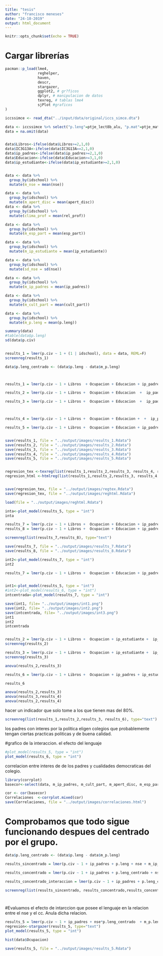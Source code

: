 ```yaml
---
title: "tesis"
author: "francisco meneses"
date: "24-10-2019"
output: html_document
---
```


```r
knitr::opts_chunk$set(echo = TRUE)
```

# Cargar librerías
```r
pacman::p_load(lme4,
               reghelper,
               haven,
               descr,
               stargazer,
               ggplot2, # gr?ficos
               dplyr, # manipulacion de datos
               texreg, # tablas lme4
               sjPlot #graficos
)
```



```r
iccssimce <- read_dta("../input/data/original/iccs_simce.dta")
```


```r
data <- iccssimce %>% select("p.leng"=ptje_lect8b_alu, "p.mat"=ptje_mate8b_alu, "p.nat"=ptje_nat8b_alu, "p.civ"=PV1CIV, "nse"=S_NISB, "ip_estudiante"=S_SINT, "ip_padres"=S_HINT,idschool,apert_disc=S_OPDISC, "cult_part"=S_VALPARTS, esp_part=C_ENGAGE , "Libros"=S_HOMLIT, "Ocupacion" = S_HISEI, "Educacion"=S_HISCED, IC3G13A, rel_prof=S_STUTREL, S_ABUSE) %>% as.data.frame()
data = na.omit(data)


data$Libros<-ifelse(data$Libros>=2,1,0)
data$IC3G13A<-ifelse(data$IC3G13A==2,1,0)
data$ip_padres<-ifelse(data$ip_padres>=2,1,0)
data$Educacion<-ifelse(data$Educacion>=3,1,0)
data$ip_estudiante<-ifelse(data$ip_estudiante>=2,1,0)


data <- data %>%
  group_by(idschool) %>%
  mutate(m_nse = mean(nse))

data <- data %>%
  group_by(idschool) %>%
  mutate(m_apert_disc = mean(apert_disc))
data <- data %>%
  group_by(idschool) %>%
  mutate(clima_prof = mean(rel_prof))

data <- data %>%
  group_by(idschool) %>%
  mutate(m_esp_part = mean(esp_part))

data <- data %>%
  group_by(idschool) %>%
  mutate(m_ip_estudiante = mean(ip_estudiante))

data <- data %>%
  group_by(idschool) %>%
  mutate(sd_nse = sd(nse))

data <- data %>%
  group_by(idschool) %>%
  mutate(m_ip_padres = mean(ip_padres))

data <- data %>%
  group_by(idschool) %>%
  mutate(m_cult_part = mean(cult_part))

data <- data %>%
  group_by(idschool) %>%
  mutate(m_p.leng = mean(p.leng))
```

```r
summary(data)
#table(data$p.leng)
sd(data$p.civ)
  
```

```r
results_1 = lmer(p.civ ~ 1 + (1 | idschool), data = data, REML=F)
screenreg(results_1)
```








```r

data$p.leng_centrado <- (data$p.leng - data$m_p.leng)



results_1 = lmer(p.civ ~ 1 + Libros  + Ocupacion + Educacion + ip_padres + m_nse +  (1 | idschool), data = data, REML=F)

results_2 = lmer(p.civ ~ 1 + Libros +  Ocupacion + Educacion  +  ip_padres  + m_nse  +  m_cult_part  + (1 | idschool), data = data, REML=F)

results_3 = lmer(p.civ ~ 1 + Libros +  Ocupacion + Educacion  +  ip_padres + m_cult_part   + m_nse  + ip_estudiante +  (1 | idschool), data = data, REML=F)



results_4 = lmer(p.civ ~ 1 + Libros +  Ocupacion + Educacion +  +  ip_padres  + m_nse + ip_estudiante  +  m_cult_part   + p.leng + (1 + p.leng | idschool), data = data, REML=F)

results_5 = lmer(p.civ ~ 1 + Libros +  Ocupacion + Educacion + ip_padres + ip_estudiante  +  m_cult_part  + p.leng*m_nse + (1 + p.leng| idschool), data = data, REML=F) 


save(results_1, file = "../output/images/results_1.Rdata")
save(results_2, file = "../output/images/results_2.Rdata")
save(results_3, file = "../output/images/results_3.Rdata")
save(results_4, file = "../output/images/results_4.Rdata")
save(results_5, file = "../output/images/results_5.Rdata")


regresion_tex <-texreg(list(results_1,results_2,results_3, results_4, results_5 ))
regresion_html <-htmlreg(list(results_1,results_2,results_3, results_4, results_5 ))


save(regresion_tex, file = "../output/images/regtex.Rdata")
save(regresion_tex, file = "../output/images/reghtml.Rdata")

load(file = "../output/images/reghtml.Rdata")

```

```r
inta<-plot_model(results_5, type = "int")
inta

```




```r
results_7 = lmer(p.civ ~ 1 + Libros +  Ocupacion + Educacion + ip_padres + ip_estudiante  + m_ip_padres + m_nse + m_nse*p.leng + (1 + p.leng| idschool), data = data, REML=F)
results_8 = lmer(p.civ ~ 1 + Libros +  Ocupacion + Educacion + ip_padres + ip_estudiante  + m_ip_padres + m_nse + m_nse*p.leng_centrado + (1 + p.leng_centrado| idschool), data = data, REML=F)

screenreg(list(results_7,results_8), type="text")

save(results_7, file = "../output/images/results_7.Rdata")
save(results_8, file = "../output/images/results_8.Rdata")

```

```r
int2<-plot_model(results_7, type = "int")
int2
```



```r

results_7 = lmer(p.civ ~ 1 + Libros +  Ocupacion + Educacion + ip_padres + ip_estudiante  + m_ip_padres + m_nse + Ocupacion*p.leng_centrado + (1 + p.leng_centrado| idschool), data = data, REML=F) 


int1<-plot_model(results_5, type = "int")
#int2<-plot_model(results_6, type = "int")
intcentrada<-plot_model(results_7, type = "int")

save(int1, file= "../output/images/int1.png")
save(int2, file= "../output/images/int2.png")
save(intcentrada, file= "../output/images/int3.png")
int1
int2
intcentrada



```





```r
results_2 = lmer(p.civ ~ 1 + Libros +  Ocupacion + ip_estudiante +  ip_padres + Educacion + p.leng  + m_nse + m_ip_padres +  (1 | idschool), data = data, REML=F)
screenreg(results_2)
```

```r
results_3 = lmer(p.civ ~ 1 + Libros +  Ocupacion + ip_estudiante +  ip_padres + Educacion + p.leng + m_nse + m_ip_padres + (1 + p.leng| idschool), data = data, REML=F) 
screenreg(results_3)
```
```r
anova(results_2,results_3)
```




```r
results_6 = lmer(p.civ ~ 1 + Libros +  Ocupacion + ip_padres + ip_estudiante + Educacion + p.leng*m_nse + m_ip_padres + m_ip_estudiante + (1 + p.leng| idschool), data = data, REML=F) 

results_6

```



```r
anova(results_2,results_3)
anova(results_3,results_4)
anova(results_2,results_4)
```


hacer un indicador que solo tome a los que tienen mas del 80%. 


```r
screenreg(list(results_1,results_2,results_3, results_6), type="text")
```

los padres con interes por la politica eligen colegios que probablemente tengan ciertas practicas politicas y de buena calidad. 


#grafico de la interaccion. el efecto del lenguaje 
```r
#plot_model(results_5, type = "int")
plot_model(results_6, type = "int")
```

correlacion entre interes de de los padres y cualidades democraticas del colegio. 
```r

library(corrplot)
basecor<-select(data, m_ip_padres, m_cult_part, m_apert_disc, m_esp_part,m_nse, m_p.leng, p.civ)

cor <- cor(basecor)
Correlaciones  <-corrplot.mixed(cor)
save(Correlaciones, file = "../output/images/correlaciones.html")  

```

# Comprobamos que todo sigue funcionando despues del centrado por el grupo. 
```r

data$p.leng_centrado <- (data$p.leng - data$m_p.leng)

results_sincentrado = lmer(p.civ ~ 1 + ip_padres + p.leng + nse + m_ip_padres + m_ip_estudiante + cult_part + (1 + p.leng| idschool), data = data, REML=F) 

results_concentrado = lmer(p.civ ~ 1 + ip_padres + p.leng_centrado + nse + m_ip_padres + m_ip_estudiante + cult_part + (1 + p.leng_centrado| idschool), data = data, REML=F) 

results_concentrado_interaccion = lmer(p.civ ~ 1 + ip_padres + p.leng_centrado*nse + m_ip_padres + m_ip_estudiante  + (1 + p.leng_centrado| idschool), data = data, REML=F) 

screenreg(list(results_sincentrado, results_concentrado,results_concentrado_interaccion ), type="text")




```


#Evaluamos el efecto de intarccion que posee el lenguaje en la relacion entre el nse y el cc. Anula dicha relacion. 
```r

results_5 = lmer(p.civ ~ 1 + ip_padres + nse*p.leng_centrado  + m_p.leng + m_ip_padres + m_ip_estudiante + (1 + nse| idschool), data = data, REML=F) 
regresion<-stargazer(results_5, type="text")
plot_model(results_5, type = "int")

hist(data$Ocupacion) 

save(results_5, file = "../output/images/results_5.Rdata")



```

